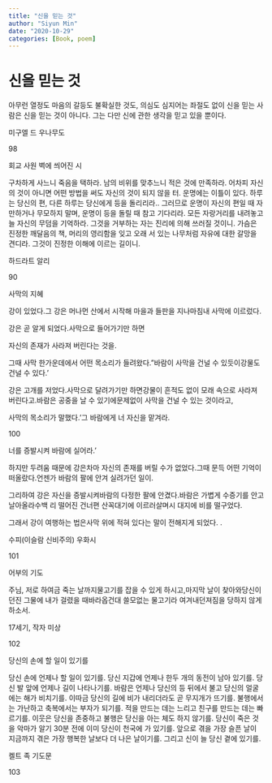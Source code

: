 ```yaml
---
title: "신을 믿는 것"
author: "Siyun Min"
date: "2020-10-29"
categories: [Book, poem]
---
```

# 신을 믿는 것

아무런 열정도 마음의 갈등도 불확실한 것도, 의심도 심지어는 좌절도 없이 신을 믿는 사람은 신을 믿는 것이 아니다. 그는 다만 신에 관한 생각을 믿고 있을 뿐이다.

미구엘 드 우나무도

98

회교 사원 벽에 씌어진 시

구차하게 사느니 죽음을 택하라. 남의 비위를 맞추느니 적은 것에 만족하라. 어차피 자신의 것이 아니면 어떤 방법을 써도 자신의 것이 되지 않을 터. 운명에는 이틀이 있다. 하루는 당신의 편, 다른 하루는 당신에게 등을 돌리리라.. 그러므로 운명이 자신의 편일 때 자만하거나 무모하지 말며, 운명이 등을 돌릴 때 참고 기다리라. 모든 자랑거리를 내려놓고 늘 자신의 무덤을 기억하라. 그것을 거부하는 자는 진리에 의해 쓰러질 것이니. 가슴은 진정한 깨달음의 책, 머리의 영리함을 잊고 오래 서 있는 나무처럼 자유에 대한 갈망을 견디라. 그것이 진정한 이해에 이르는 길이니.

하드라트 알리

90

사막의 지혜

강이 있었다.그 강은 머나먼 산에서 시작해 마을과 들판을 지나마침내 사막에 이르렀다.

강은 곧 알게 되었다.사막으로 들어가기만 하면

자신의 존재가 사라져 버린다는 것을.

그때 사막 한가운데에서 어떤 목소리가 들려왔다."바람이 사막을 건널 수 있듯이강물도 건널 수 있다.'

강은 고개를 저었다.사막으로 달려가기만 하면강물이 흔적도 없이 모래 속으로 사라져 버린다고.바람은 공중을 날 수 있기에문제없이 사막을 건널 수 있는 것이라고,

사막의 목소리가 말했다.'그 바람에게 너 자신을 맡겨라.

100

너를 증발시켜 바람에 실어라.'

하지만 두려움 때문에 강은차마 자신의 존재를 버릴 수가 없었다.그때 문득 어떤 기억이 떠올랐다.언젠가 바람의 팔에 안겨 실려가던 일이.

그리하여 강은 자신을 증발시켜바람의 다정한 팔에 안겼다.바람은 가볍게 수증기를 안고 날아올라수백 리 떨어진 건너편 산꼭대기에 이르러살며시 대지에 비를 떨구었다.

그래서 강이 여행하는 법은사막 위에 적혀 있다는 말이 전해지게 되었다. .

수피(이슬람 신비주의) 우화시

101

어부의 기도

주님, 저로 하여금 죽는 날까지물고기를 잡을 수 있게 하시고,마지막 날이 찾아와당신이 던진 그물에 내가 걸렸을 때바라옵건대 쓸모없는 물고기라 여겨내던져짐을 당하지 않게 하소서.

17세기, 작자 미상

102

당신의 손에 할 일이 있기를

당신 손에 언제나 할 일이 있기를. 당신 지갑에 언제나 한두 개의 동전이 남아 있기를. 당신 발 앞에 언제나 길이 나타나기를. 바람은 언제나 당신의 등 뒤에서 불고 당신의 얼굴에는 해가 비치기를. 이따금 당신의 길에 비가 내리더라도 곧 무지개가 뜨기를. 불행에서는 가난하고 축복에서는 부자가 되기를. 적을 만드는 데는 느리고 친구를 만드는 데는 빠르기를. 이웃은 당신을 존중하고 불행은 당신을 아는 체도 하지 않기를. 당신이 죽은 것을 악마가 알기 30분 전에 이미 당신이 천국에 가 있기를. 앞으로 겪을 가장 슬픈 날이 지금까지 겪은 가장 행복한 날보다 더 나은 날이기를. 그리고 신이 늘 당신 곁에 있기를.

켈트 족 기도문

103